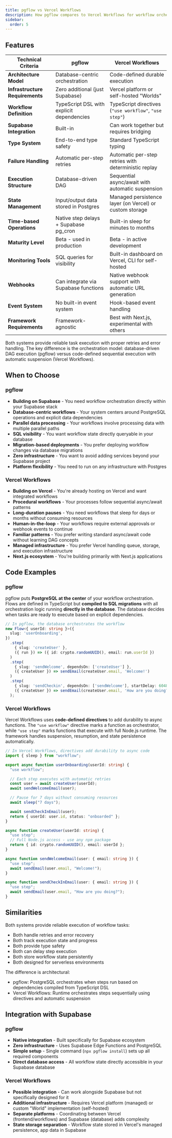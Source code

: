 ```yaml
---
title: pgflow vs Vercel Workflows
description: How pgflow compares to Vercel Workflows for workflow orchestration
sidebar:
  order: 5
---
```


## Features

| Technical Criteria | pgflow | Vercel Workflows |
|-----------------|--------|---------|
| **Architecture Model** | Database-centric orchestration | Code-defined durable execution |
| **Infrastructure Requirements** | Zero additional (just Supabase) | Vercel platform or self-hosted "Worlds" |
| **Workflow Definition** | TypeScript DSL with explicit dependencies | TypeScript directives (`"use workflow"`, `"use step"`) |
| **Supabase Integration** | Built-in | Can work together but requires bridging |
| **Type System** | End-to-end type safety | Standard TypeScript typing |
| **Failure Handling** | Automatic per-step retries | Automatic per-step retries with deterministic replay |
| **Execution Structure** | Database-driven DAG | Sequential async/await with automatic suspension |
| **State Management** | Input/output data stored in Postgres | Managed persistence layer (on Vercel) or custom storage |
| **Time-based Operations** | Native step delays + Supabase pg_cron | Built-in sleep for minutes to months |
| **Maturity Level** | Beta - used in production | Beta - in active development |
| **Monitoring Tools** | SQL queries for visibility | Built-in dashboard on Vercel, CLI for self-hosted |
| **Webhooks** | Can integrate via Supabase functions | Native webhook support with automatic URL generation |
| **Event System** | No built-in event system | Hook-based event handling |
| **Framework Requirements** | Framework-agnostic | Best with Next.js, experimental with others |

Both systems provide reliable task execution with proper retries and error handling. The key difference is the orchestration model: database-driven DAG execution (pgflow) versus code-defined sequential execution with automatic suspension (Vercel Workflows).

## When to Choose

### pgflow
- **Building on Supabase** - You need workflow orchestration directly within your Supabase stack
- **Database-centric workflows** - Your system centers around PostgreSQL operations and explicit data dependencies
- **Parallel data processing** - Your workflows involve processing data with multiple parallel paths
- **SQL visibility** - You want workflow state directly queryable in your database
- **Migration-based deployments** - You prefer deploying workflow changes via database migrations
- **Zero infrastructure** - You want to avoid adding services beyond your Supabase project
- **Platform flexibility** - You need to run on any infrastructure with Postgres

### Vercel Workflows
- **Building on Vercel** - You're already hosting on Vercel and want integrated workflows
- **Procedural workflows** - Your processes follow sequential async/await patterns
- **Long-duration pauses** - You need workflows that sleep for days or months without consuming resources
- **Human-in-the-loop** - Your workflows require external approvals or webhook events to continue
- **Familiar patterns** - You prefer writing standard async/await code without learning DAG concepts
- **Managed infrastructure** - You prefer Vercel handling queue, storage, and execution infrastructure
- **Next.js ecosystem** - You're building primarily with Next.js applications

## Code Examples

### pgflow

pgflow puts **PostgreSQL at the center** of your workflow orchestration. Flows are defined in TypeScript but **compiled to SQL migrations** with all orchestration logic running **directly in the database**. The database decides when tasks are ready to execute based on explicit dependencies.

```typescript
// In pgflow, the database orchestrates the workflow
new Flow<{ userId: string }>({
  slug: 'userOnboarding',
})
  .step(
    { slug: 'createUser' },
    ({ run }) => ({ id: crypto.randomUUID(), email: run.userId })
  )
  .step(
    { slug: 'sendWelcome', dependsOn: ['createUser'] },
    ({ createUser }) => sendEmail(createUser.email, 'Welcome!')
  )
  .step(
    { slug: 'sendCheckin', dependsOn: ['sendWelcome'], startDelay: 604800 },
    ({ createUser }) => sendEmail(createUser.email, 'How are you doing?')
  );
```

### Vercel Workflows

Vercel Workflows uses **code-defined directives** to add durability to async functions. The `"use workflow"` directive marks a function as orchestrator, while `"use step"` marks functions that execute with full Node.js runtime. The framework handles suspension, resumption, and state persistence automatically.

```typescript
// In Vercel Workflows, directives add durability to async code
import { sleep } from "workflow";

export async function userOnboarding(userId: string) {
  "use workflow";

  // Each step executes with automatic retries
  const user = await createUser(userId);
  await sendWelcomeEmail(user);

  // Pause for 7 days without consuming resources
  await sleep("7 days");

  await sendCheckInEmail(user);
  return { userId: user.id, status: "onboarded" };
}

async function createUser(userId: string) {
  "use step";
  // Full Node.js access - use any npm package
  return { id: crypto.randomUUID(), email: userId };
}

async function sendWelcomeEmail(user: { email: string }) {
  "use step";
  await sendEmail(user.email, "Welcome!");
}

async function sendCheckInEmail(user: { email: string }) {
  "use step";
  await sendEmail(user.email, "How are you doing?");
}
```

## Similarities

Both systems provide reliable execution of workflow tasks:

- Both handle retries and error recovery
- Both track execution state and progress
- Both provide type safety
- Both can delay step execution
- Both store workflow state persistently
- Both designed for serverless environments

The difference is architectural:
- pgflow: PostgreSQL orchestrates when steps run based on dependencies compiled from TypeScript DSL
- Vercel Workflows: Runtime orchestrates steps sequentially using directives and automatic suspension

## Integration with Supabase

### pgflow
- **Native integration** - Built specifically for Supabase ecosystem
- **Zero infrastructure** - Uses Supabase Edge Functions and PostgreSQL
- **Simple setup** - Single command (`npx pgflow install`) sets up all required components
- **Direct database access** - All workflow state directly accessible in your Supabase database

### Vercel Workflows
- **Possible integration** - Can work alongside Supabase but not specifically designed for it
- **Additional infrastructure** - Requires Vercel platform (managed) or custom "World" implementation (self-hosted)
- **Separate platforms** - Coordinating between Vercel (frontend/workflows) and Supabase (database) adds complexity
- **State storage separation** - Workflow state stored in Vercel's managed persistence, app data in Supabase
